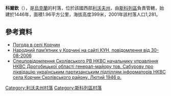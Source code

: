 {{coord|49|5|46|N|23|32|11|E|scale:100000|display=title}}

'''科爾欽'''（{{lang-uk|Корчин}}），是[[烏克蘭|烏克蘭]]的村落，位於該國西部[[利沃夫州|利沃夫州]]，由[[斯科列區|斯科列區]]負責管轄，始建於1446年，面積1.96平方公里，海拔高度399米，2001年該村落人口1,281。

==參考資料==
* [http://weather.in.ua/ua/l'vovskaja/11609 Погода в селі Корчин] {{Wayback|url=http://weather.in.ua/ua/l%27vovskaja/11609 |date=20141201233310 }}
* [http://cun.org.ua/ukr/content/view/1374/36/ Народний пам’ятник у Корчині на сайті КУН, повідомлення від 30-08-2006]{{dead link|date=2018年4月 |bot=InternetArchiveBot |fix-attempted=yes }}
* [http://www.ukrcenter.com/Форум/30172-12/Розкрилася-земля-і-показалося-пекло-Злочин-Москви-у-Вінниці Спецповідомлення Сколівського РВ НКВС начальнику управління НКВС Дрогобицької області генерал-майору тов. Сабурову про ліквідацію українським партизанським підпіллям інформаторів НКВС села Корчин Сколівського району. Лютий 1946 р.] {{Wayback|url=http://www.ukrcenter.com/%D0%A4%D0%BE%D1%80%D1%83%D0%BC/30172-12/%D0%A0%D0%BE%D0%B7%D0%BA%D1%80%D0%B8%D0%BB%D0%B0%D1%81%D1%8F-%D0%B7%D0%B5%D0%BC%D0%BB%D1%8F-%D1%96-%D0%BF%D0%BE%D0%BA%D0%B0%D0%B7%D0%B0%D0%BB%D0%BE%D1%81%D1%8F-%D0%BF%D0%B5%D0%BA%D0%BB%D0%BE-%D0%97%D0%BB%D0%BE%D1%87%D0%B8%D0%BD-%D0%9C%D0%BE%D1%81%D0%BA%D0%B2%D0%B8-%D1%83-%D0%92%D1%96%D0%BD%D0%BD%D0%B8%D1%86%D1%96 |date=20200217192052 }}

{{DEFAULTSORT:Корчин}}
[[Category:利沃夫州村落|Category:利沃夫州村落]]
[[Category:斯科列區村落|Category:斯科列區村落]]


{{Lviv-geo-stub}}